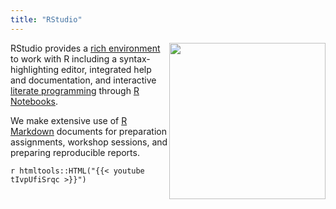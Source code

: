 ```yaml
---
title: "RStudio"
---
```


<a href="https://rmarkdown.rstudio.com/r_notebooks.html">
  <img src="https://rstudioblog.files.wordpress.com/2016/09/screen-shot-2016-09-21-at-3-42-44-pm.png" style="float: right; height: 250px;"/>
<a/>

RStudio provides a [rich environment](https://www.rstudio.com/products/rstudio/features/) to work with R including a syntax-highlighting editor, integrated help and documentation, and interactive [literate programming](https://en.wikipedia.org/wiki/Literate_programming) through [R Notebooks](https://rmarkdown.rstudio.com/r_notebooks.html).

We make extensive use of [R Markdown](https://rmarkdown.rstudio.com) documents for preparation assignments, workshop sessions, and preparing reproducible reports.

`r htmltools::HTML("{{< youtube tIvpUfiSrqc >}}")`

